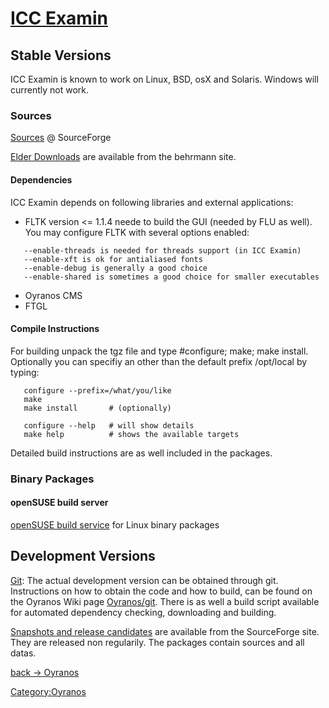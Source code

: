 <h1>[[ICC Examin]]</h1>


== Stable Versions ==

ICC Examin is known to work on Linux, BSD, osX and Solaris. Windows will currently not work.

=== Sources ===

[https://sourceforge.net/project/showfiles.php?group_id=177017&package_id=247078 Sources] @ SourceForge

[http://www.behrmann.name/index.php?option=com_content&task=view&id=33 Elder Downloads] are available from the behrmann site.

==== Dependencies ====

ICC Examin depends on following libraries and external applications:

* FLTK version <= 1.1.4 neede to build the GUI (needed by FLU as well). You may configure FLTK with several options enabled:
    --enable-threads is needed for threads support (in ICC Examin)
    --enable-xft is ok for antialiased fonts
    --enable-debug is generally a good choice
    --enable-shared is sometimes a good choice for smaller executables
* Oyranos CMS
* FTGL


==== Compile Instructions ====

For building unpack the tgz file and type #configure; make; make install.
Optionally you can specifiy an other than the default prefix /opt/local by typing:

    configure --prefix=/what/you/like
    make
    make install       # (optionally)

    configure --help   # will show details
    make help          # shows the available targets

Detailed build instructions are as well included in the packages.

=== Binary Packages ===

==== openSUSE build server ====

[http://www.oyranos.org/wiki/index.php?title=Oyranos/Download#openSUSE_build_server openSUSE build service] for Linux binary packages

== Development Versions ==

[[Oyranos/git|Git]]: The actual development version can be obtained through git. Instructions on how to obtain the code and how to build, can be found on the Oyranos Wiki page [[Oyranos/git]]. There is as well a build script available for automated dependency checking, downloading and building.

[https://sourceforge.net/project/showfiles.php?group_id=177017 Snapshots and release candidates] are available from the SourceForge site. They are released non regularily. The packages contain sources and all datas.


[[Oyranos|back -> Oyranos]]
[[Category:Oyranos]]